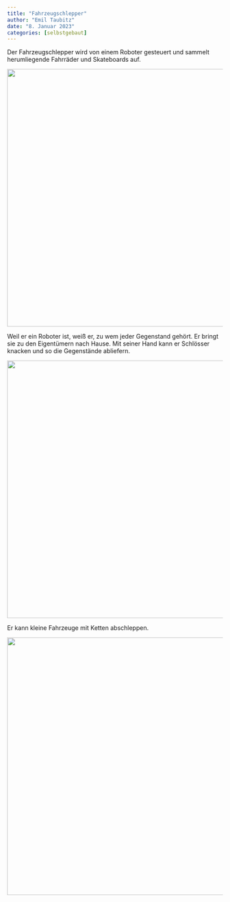 ```yaml
---
title: "Fahrzeugschlepper"
author: "Emil Taubitz"
date: "8. Januar 2023"
categories: [selbstgebaut]
---
```


Der Fahrzeugschlepper wird von einem Roboter gesteuert und sammelt herumliegende Fahrräder und Skateboards auf.

![](IMG_3303%20Small.png){width="600"}

Weil er ein Roboter ist, weiß er, zu wem jeder Gegenstand gehört. Er bringt sie zu den Eigentümern nach Hause. Mit seiner Hand kann er Schlösser knacken und so die Gegenstände abliefern.

![](IMG_3302%20Small.png){width="600"}

Er kann kleine Fahrzeuge mit Ketten abschleppen.

![](IMG_3306%20Small.png){width="600"}

